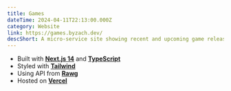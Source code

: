 ```yaml
---
title: Games
dateTime: 2024-04-11T22:13:00.000Z
category: Website
link: https://games.byzach.dev/
descShort: A micro-service site showing recent and upcoming game releases.
---
```


- Built with [**Next.js 14**](https://nextjs.org/) and [**TypeScript**](https://www.typescriptlang.org/)
- Styled with [**Tailwind**](https://tailwindcss.com/)
- Using API from [**Rawg**](https://api.rawg.io/docs/)
- Hosted on [**Vercel**](https://vercel.com/)
